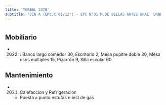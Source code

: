 ```yaml
---
title: 'YERBAL 2370'
subtitle: 'JIN A (EPCJC 01/12°) - EPC N°01 M.DE BELLAS ARTES GRAL. URQUIZA'
---
```


#


## Mobiliario

*  (2022) : Banco largo comedor 30, Escritorio 2, Mesa pupitre doble 30, Mesa usos múltiples 15, Pizarrón 9, Silla escolar 60 





## Mantenimiento

*  (2021) Calefaccion y Refrigeracion 
    + Puesta a punto estufas e inst de gas



